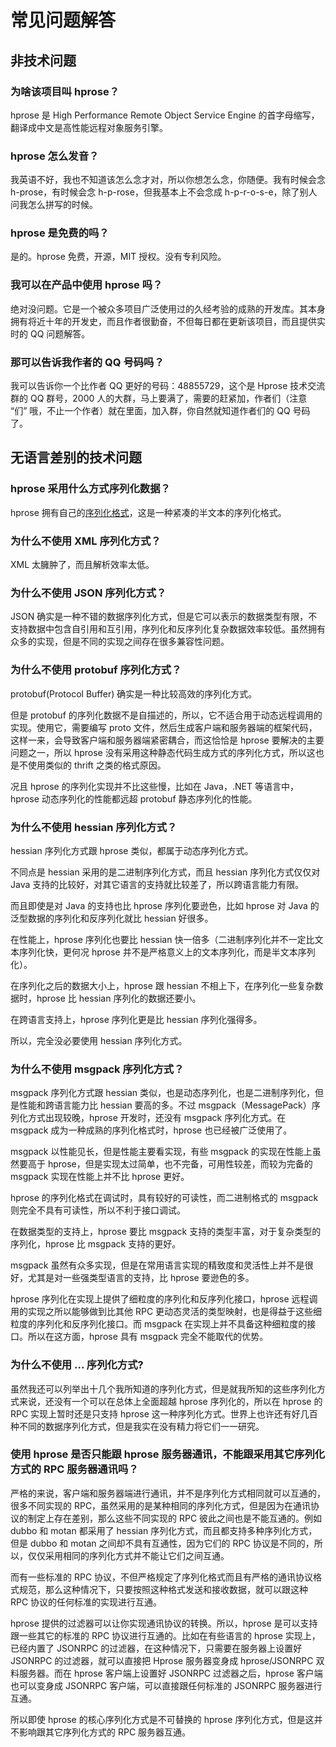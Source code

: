 = 常见问题解答 =

== 非技术问题 ==

=== 为啥该项目叫 hprose？ ===

hprose 是 High Performance Remote Object Service Engine 的首字母缩写，翻译成中文是高性能远程对象服务引擎。

=== hprose 怎么发音？ ===

我英语不好，我也不知道该怎么念才对，所以你想怎么念，你随便。我有时候会念 h-prose，有时候会念 h-p-rose，但我基本上不会念成 h-p-r-o-s-e，除了别人问我怎么拼写的时候。

=== hprose 是免费的吗？ ===

是的。hprose 免费，开源，MIT 授权。没有专利风险。

=== 我可以在产品中使用 hprose 吗？ ===

绝对没问题。它是一个被众多项目广泛使用过的久经考验的成熟的开发库。其本身拥有将近十年的开发史，而且作者很勤奋，不但每日都在更新该项目，而且提供实时的 QQ 问题解答。

=== 那可以告诉我作者的 QQ 号码吗？ ===

我可以告诉你一个比作者 QQ 更好的号码：48855729，这个是 Hprose 技术交流群的 QQ 群号，2000 人的大群，马上要满了，需要的赶紧加，作者们（注意 “们” 哦，不止一个作者）就在里面，加入群，你自然就知道作者们的 QQ 号码了。

== 无语言差别的技术问题 ==

=== hprose 采用什么方式序列化数据？ ===

hprose 拥有自己的[https://github.com/hprose/hprose/blob/master/spec_zh_CN.mediawiki#-2 序列化格式]，这是一种紧凑的半文本的序列化格式。

=== 为什么不使用 XML 序列化方式？ ===

XML 太臃肿了，而且解析效率太低。

=== 为什么不使用 JSON 序列化方式？ ===

JSON 确实是一种不错的数据序列化方式，但是它可以表示的数据类型有限，不支持数据中包含自引用和互引用，序列化和反序列化复杂数据效率较低。虽然拥有众多的实现，但是不同的实现之间存在很多兼容性问题。

=== 为什么不使用 protobuf 序列化方式？ ===

protobuf(Protocol Buffer) 确实是一种比较高效的序列化方式。

但是 protobuf 的序列化数据不是自描述的，所以，它不适合用于动态远程调用的实现。使用它，需要编写 proto 文件，然后生成客户端和服务器端的框架代码，这样一来，会导致客户端和服务器端紧密耦合，而这恰恰是 hprose 要解决的主要问题之一，所以 hprose 没有采用这种静态代码生成方式的序列化方式，所以这也是不使用类似的 thrift 之类的格式原因。

况且 hprose 的序列化实现并不比这些慢，比如在 Java，.NET 等语言中，hprose 动态序列化的性能都远超 protobuf 静态序列化的性能。

=== 为什么不使用 hessian 序列化方式？ ===

hessian 序列化方式跟 hprose 类似，都属于动态序列化方式。

不同点是 hessian 采用的是二进制序列化方式，而且 hessian 序列化方式仅仅对 Java 支持的比较好，对其它语言的支持就比较差了，所以跨语言能力有限。

而且即使是对 Java 的支持也比 hprose 序列化要逊色，比如 hprose 对 Java 的泛型数据的序列化和反序列化就比 hessian 好很多。

在性能上，hprose 序列化也要比 hessian 快一倍多（二进制序列化并不一定比文本序列化快，更何况 hprose 并不是严格意义上的文本序列化，而是半文本序列化）。

在序列化之后的数据大小上，hprose 跟 hessian 不相上下，在序列化一些复杂数据时，hprose 比 hessian 序列化的数据还要小。

在跨语言支持上，hprose 序列化更是比 hessian 序列化强得多。

所以，完全没必要使用 hessian 序列化方式。

=== 为什么不使用 msgpack 序列化方式？ ===

msgpack 序列化方式跟 hessian 类似，也是动态序列化，也是二进制序列化，但是性能和跨语言能力比 hessian 要高的多。不过 msgpack（MessagePack）序列化方式出现较晚，hprose 开发时，还没有 msgpack 序列化方式。在 msgpack 成为一种成熟的序列化格式时，hprose 也已经被广泛使用了。

msgpack 以性能见长，但是性能主要看实现，有些 msgpack 的实现在性能上虽然要高于 hprose，但是实现太过简单，也不完备，可用性较差，而较为完备的 msgpack 实现在性能上并不比 hprose 更好。

hprose 的序列化格式在调试时，具有较好的可读性，而二进制格式的 msgpack 则完全不具有可读性，所以不利于接口调试。

在数据类型的支持上，hprose 要比 msgpack 支持的类型丰富，对于复杂类型的序列化，hprose 比 msgpack 支持的更好。

msgpack 虽然有众多实现，但是在常用语言实现的精致度和灵活性上并不是很好，尤其是对一些强类型语言的支持，比 hprose 要逊色的多。

hprose 序列化在实现上提供了细粒度的序列化和反序列化接口，hprose 远程调用的实现之所以能够做到比其他 RPC 更动态灵活的类型映射，也是得益于这些细粒度的序列化和反序列化接口。而 msgpack 在实现上并不具备这种细粒度的接口。所以在这方面，hprose 具有 msgpack 完全不能取代的优势。

=== 为什么不使用 ... 序列化方式? ===

虽然我还可以列举出十几个我所知道的序列化方式，但是就我所知的这些序列化方式来说，还没有一个可以在总体上全面超越 hprose 序列化的，所以在 hprose 的 RPC 实现上暂时还是只支持 hprose 这一种序列化方式。世界上也许还有好几百种不同的数据序列化方式，但是我实在没有精力将它们一一研究。

=== 使用 hprose 是否只能跟 hprose 服务器通讯，不能跟采用其它序列化方式的 RPC 服务器通讯吗？ ===

严格的来说，客户端和服务器端进行通讯，并不是序列化方式相同就可以互通的，很多不同实现的 RPC，虽然采用的是某种相同的序列化方式，但是因为在通讯协议的制定上存在差别，那么这些不同实现的 RPC 彼此之间也是不能互通的。例如 dubbo 和 motan 都采用了 hessian 序列化方式，而且都支持多种序列化方式，但是 dubbo 和 motan 之间却不具有互通性，因为它们的 RPC 协议是不同的，所以，仅仅采用相同的序列化方式并不能让它们之间互通。

而有一些标准的 RPC 协议，不但严格规定了序列化格式而且有严格的通讯协议格式规范，那么这种情况下，只要按照这种格式发送和接收数据，就可以跟这种 RPC 协议的任何标准的实现进行互通。

hprose 提供的过滤器可以让你实现通讯协议的转换。所以，hprose 是可以支持跟一些其它的标准的 RPC 协议进行互通的。比如在有些语言的 hprose 实现上，已经内置了 JSONRPC 的过滤器，在这种情况下，只需要在服务器上设置好 JSONRPC 的过滤器，就可以直接把 Hprose 服务器变身成 hprose/JSONRPC 双料服务器。而在 hprose 客户端上设置好 JSONRPC 过滤器之后，hprose 客户端也可以变身成 JSONRPC 客户端，可以直接跟任何标准的 JSONRPC 服务器进行互通。

所以即使 hprose 的核心序列化方式是不可替换的 hprose 序列化方式，但是这并不影响跟其它序列化方式的 RPC 服务器互通。
